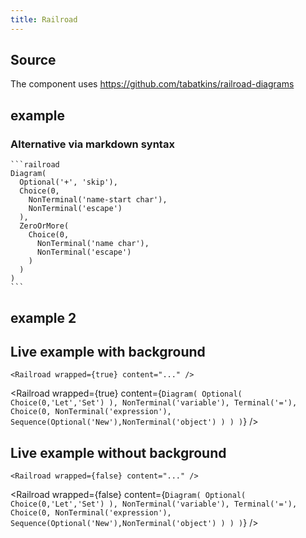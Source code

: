 ```yaml
---
title: Railroad
---
```



## Source

The component uses https://github.com/tabatkins/railroad-diagrams

## example

<Preview>
  <Railroad
    content={`
      Diagram(
        Optional('+', 'skip'),
        Choice(0,
          NonTerminal('name-start char'),
          NonTerminal('escape')
        ),
        ZeroOrMore(
          Choice(0,
            NonTerminal('name char'),
            NonTerminal('escape')
          )
        )
      )
    `}
  />
</Preview>

### Alternative via markdown syntax

````
```railroad
Diagram(
  Optional('+', 'skip'),
  Choice(0,
    NonTerminal('name-start char'),
    NonTerminal('escape')
  ),
  ZeroOrMore(
    Choice(0,
      NonTerminal('name char'),
      NonTerminal('escape')
    )
  )
)
```

````

## example 2

<Preview>
  <Railroad
    content={`
      Diagram(
        Optional(
          Choice(0,'Let','Set')
          ),
          NonTerminal('variable'),
          Terminal('='),
          Choice(0,
            NonTerminal('expression'),
            Sequence(Optional('New'),NonTerminal('object')
          )
        )
      )
    `}
  />
</Preview>

## Live example with background

```tsx
<Railroad wrapped={true} content="..." />
```

<Railroad
  wrapped={true}
  content={`
    Diagram(
      Optional(
        Choice(0,'Let','Set')
        ),
        NonTerminal('variable'),
        Terminal('='),
        Choice(0,
          NonTerminal('expression'),
          Sequence(Optional('New'),NonTerminal('object')
        )
      )
    )
  `}
/>

## Live example without background

```tsx
<Railroad wrapped={false} content="..." />
```

<Railroad
  wrapped={false}
  content={`
    Diagram(
      Optional(
        Choice(0,'Let','Set')
        ),
        NonTerminal('variable'),
        Terminal('='),
        Choice(0,
          NonTerminal('expression'),
          Sequence(Optional('New'),NonTerminal('object')
        )
      )
    )
  `}
/>
